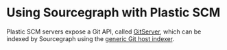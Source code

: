 # Using Sourcegraph with Plastic SCM

Plastic SCM servers expose a Git API, called [GitServer](https://www.plasticscm.com/gitserver), which can be indexed by Sourcegraph using the [generic Git host indexer](/admin/code_hosts/other).

